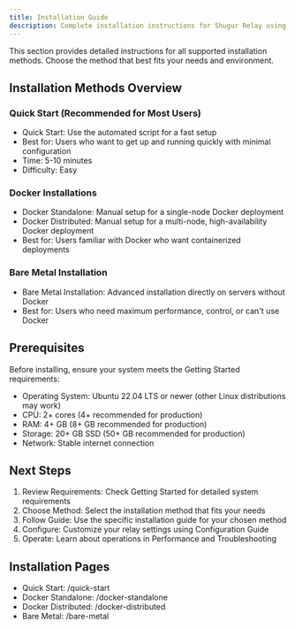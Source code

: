 ```yaml
---
title: Installation Guide
description: Complete installation instructions for Shugur Relay using Docker, Kubernetes, or bare metal deployment methods. Choose the best approach for your environment.
---
```


This section provides detailed instructions for all supported installation methods. Choose the method that best fits your needs and environment.

## Installation Methods Overview

### Quick Start (Recommended for Most Users)

- Quick Start: Use the automated script for a fast setup
- Best for: Users who want to get up and running quickly with minimal configuration
- Time: 5-10 minutes
- Difficulty: Easy

### Docker Installations

- Docker Standalone: Manual setup for a single-node Docker deployment
- Docker Distributed: Manual setup for a multi-node, high-availability Docker deployment
- Best for: Users familiar with Docker who want containerized deployments

### Bare Metal Installation

- Bare Metal Installation: Advanced installation directly on servers without Docker
- Best for: Users who need maximum performance, control, or can't use Docker

## Prerequisites

Before installing, ensure your system meets the Getting Started requirements:

- Operating System: Ubuntu 22.04 LTS or newer (other Linux distributions may work)
- CPU: 2+ cores (4+ recommended for production)
- RAM: 4+ GB (8+ GB recommended for production)
- Storage: 20+ GB SSD (50+ GB recommended for production)
- Network: Stable internet connection

## Next Steps

1. Review Requirements: Check Getting Started for detailed system requirements
2. Choose Method: Select the installation method that fits your needs
3. Follow Guide: Use the specific installation guide for your chosen method
4. Configure: Customize your relay settings using Configuration Guide
5. Operate: Learn about operations in Performance and Troubleshooting

## Installation Pages

- Quick Start: /quick-start
- Docker Standalone: /docker-standalone
- Docker Distributed: /docker-distributed
- Bare Metal: /bare-metal
